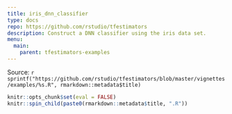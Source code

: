 ```yaml
---
title: iris_dnn_classifier
type: docs
repo: https://github.com/rstudio/tfestimators
description: Construct a DNN classifier using the iris data set.
menu:
  main:
    parent: tfestimators-examples
---
```


<div class="source-ref">
<span class="caption">Source: </span>`r sprintf("https://github.com/rstudio/tfestimators/blob/master/vignettes/examples/%s.R", rmarkdown::metadata$title)`
</div>

```r
knitr::opts_chunk$set(eval = FALSE)
knitr::spin_child(paste0(rmarkdown::metadata$title, ".R"))
```


